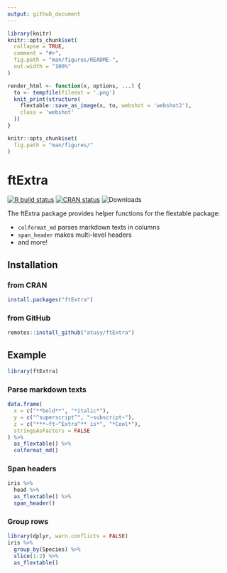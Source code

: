 ```yaml
---
output: github_document
---
```


<!-- README.md is generated from README.Rmd. Please edit that file -->

```r
library(knitr)
knitr::opts_chunk$set(
  collapse = TRUE,
  comment = "#>",
  fig.path = "man/figures/README-",
  out.width = "100%"
)

render_html <- function(x, options, ...) {
  to <- tempfile(fileext = '.png')
  knit_print(structure(
    flextable::save_as_image(x, to, webshot = 'webshot2'),
    class = 'webshot'
  ))
}

knitr::opts_chunk$set(
  fig.path = "man/figures/"
)
```

# ftExtra

<!-- badges: start -->
[![R build status](https://github.com/atusy/ftExtra/workflows/R-CMD-check/badge.svg)](https://github.com/atusy/ftExtra/actions)
[![CRAN status](https://www.r-pkg.org/badges/version/ftExtra)](https://CRAN.R-project.org/package=ftExtra)
![Downloads](https://cranlogs.r-pkg.org/badges/grand-total/ftExtra)
<!-- badges: end -->

The ftExtra package provides helper functions for the flextable package: 

* `colformat_md` parses markdown texts in columns
* `span_header` makes multi-level headers
* and more!

## Installation

### from CRAN

``` r
install.packages("ftExtra")
```

### from GitHub

``` r
remotes::install_github("atusy/ftExtra")
```

## Example

```r
library(ftExtra)
```

### Parse markdown texts

```r
data.frame(
  x = c("**bold**", "*italic*"),
  y = c("^superscript^", "~subscript~"),
  z = c("***~ft~^Extra^** is*", "*Cool*"),
  stringsAsFactors = FALSE
) %>%
  as_flextable() %>%
  colformat_md()
```


### Span headers

```r
iris %>%
  head %>%
  as_flextable() %>%
  span_header()
```

### Group rows

```r
library(dplyr, warn.conflicts = FALSE)
iris %>%
  group_by(Species) %>%
  slice(1:2) %>%
  as_flextable()
```
